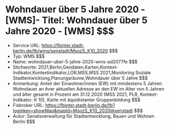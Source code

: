 # Wohndauer über 5 Jahre 2020 - [WMS]- Titel: Wohndauer über 5 Jahre 2020 - [WMS] $$$
- Service URL: https://fbinter.stadt-berlin.de/fb/wms/senstadt/MsozS_K10_2020 $$$
- Typ: WMS $$$
- Name: wohndauer-uber-5-jahre-2020-wms-ad2077fe $$$
- Stichworte: 2021,Berlin,Geodaten,Karten,Kontext-Indikator,Kontextindikator,LOR,MSS,MSS 2021,Monitoring Soziale Stadtentwicklung,Planungsräume,Wohndauer über 5 Jahre $$$
- Anmerkung: Anteil der Einwohner/innen (EW) mit mindestens 5 Jahren Wohndauer an ihrer aktuellen Adresse an den EW im Alter von 5 Jahren und älter gesamt in Prozent am 31.12.2020 (MSS 2021, PLR, Kontext-Indikator: K 10), Karte mit äquidistanter Gruppenbildung $$$
- Fisbroker URL: https://fbinter.stadt-berlin.de/fb?loginkey=showMap&mapId=MsozS_K10_2020@senstadt $$$
- Autor: Senatsverwaltung für Stadtentwicklung, Bauen und Wohnen Berlin $$$
